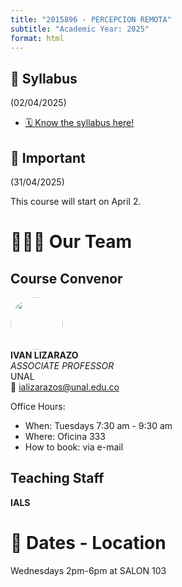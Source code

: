 ```yaml
---
title: "2015896 - PERCEPCION REMOTA"
subtitle: "Academic Year: 2025"
format: html
---
```


::: {.callout-important collapse=false}
## 📢 Syllabus

(02/04/2025)

- [🗓️ Know the syllabus here!](/2025/syllabus.qmd)

:::

::: {.callout-note collapse=false}
## 📢 Important

(31/04/2025)

This course will start on April 2.

:::


# 🧑🏻‍🏫 Our Team

::: {.panel-tabset}
## Course Convenor


![](/figures/people/ials.png){fig-align="left" fig-alt="Photo of IVAN LIZARAZO" style="object-fit: cover;width:6em;height:6em;border-radius: 50%;"}  
**IVAN LIZARAZO** <br/>
_ASSOCIATE PROFESSOR_ <br/>
UNAL</a><br/>
📧 [ializarazos@unal.edu.co](mailto:)

Office Hours: 

- When: Tuesdays 7:30 am - 9:30 am
- Where: Oficina 333
- How to book: via e-mail

## Teaching Staff

**IALS**

:::

# 📍 Dates - Location

Wednesdays 2pm-6pm at SALON 103
